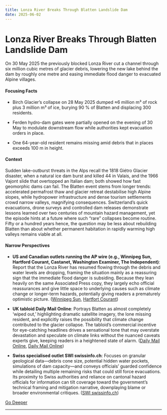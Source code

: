 ```yaml
---
title: Lonza River Breaks Through Blatten Landslide Dam
date: 2025-06-02
---
```


# Lonza River Breaks Through Blatten Landslide Dam

On 30 May 2025 the previously blocked Lonza River cut a channel through six million cubic metres of glacier debris, lowering the new lake behind the dam by roughly one metre and easing immediate flood danger to evacuated Alpine villages.

#### Focusing Facts

- Birch Glacier’s collapse on 28 May 2025 dumped ≈6 million m³ of rock plus 3 million m³ of ice, burying 90 % of Blatten and displacing 300 residents.

- Ferden hydro-dam gates were partially opened on the evening of 30 May to modulate downstream flow while authorities kept evacuation orders in place.

- One 64-year-old resident remains missing amid debris that in places exceeds 100 m in height.

#### Context

Sudden lake-outburst threats in the Alps recall the 1818 Giétro Glacier disaster, when a natural ice dam burst and killed 44 in Valais, and the 1966 Vajont slide that overtopped an Italian dam; both showed how fast geomorphic dams can fail.  The Blatten event stems from longer trends: accelerated permafrost thaw and glacier retreat destabilise high Alpine slopes, while hydropower infrastructure and dense tourism settlements crowd narrow valleys, magnifying consequences.  Switzerland’s quick evacuations, drone surveys and controlled dam releases demonstrate lessons learned over two centuries of mountain hazard management, yet the episode hints at a future where such “rare” collapses become routine.  Fifty or a hundred years hence, the question may be less about rebuilding Blatten than about whether permanent habitation in rapidly warming high valleys remains viable at all.

#### Narrow Perspectives

- **US and Canadian outlets running the AP wire (e.g., Winnipeg Sun, Hartford Courant, Castanet, Washington Examiner, The Independent)**: Report that the Lonza River has resumed flowing through the debris and water levels are dropping, framing the situation mainly as a reassuring sign that the immediate flood danger is subsiding. Because they lean heavily on the same Associated Press copy, they largely echo official reassurances and give little space to underlying causes such as climate change or longer-term hazards, potentially giving readers a prematurely optimistic picture. ([Winnipeg Sun](https://winnipegsun.com/pmn/a-river-dammed-by-a-huge-swiss-landslide-is-flowing-again-thats-a-relief-to-authorities), [Hartfort Courant](https://www.courant.com/2025/06/01/a-river-dammed-by-a-huge-swiss-landslide-is-flowing-again-thats-a-relief-to-authorities/))

- **UK tabloid Daily Mail Online**: Portrays Blatten as almost completely ‘wiped out,’ highlighting dramatic satellite imagery, the lone missing resident, and explicitly raises the possibility that climate change contributed to the glacier collapse. The tabloid’s commercial incentive for eye-catching headlines drives a sensational tone that may overstate devastation and speculate on climate links without the nuanced caveats experts give, keeping readers in a heightened state of alarm. ([Daily Mail Online](https://www.dailymail.co.uk/galleries/article-14766335/Satellite-images-Swiss-village-wiped-glacier-collapse.html), [Daily Mail Online](https://www.dailymail.co.uk/wires/ap/article-14767875/A-river-dammed-huge-Swiss-landslide-flowing-Thats-relief-authorities.html))

- **Swiss specialised outlet SWI swissinfo.ch**: Focuses on granular geological data—debris cone size, potential hidden water pockets, simulations of dam capacity—and conveys officials’ guarded confidence while detailing multiple remaining risks that could still force evacuations. Its proximity to Swiss authorities and reliance on cantonal hazard officials for information can tilt coverage toward the government’s technical framing and mitigation narrative, downplaying blame or broader environmental critiques. ([SWI swissinfo.ch](https://www.swissinfo.ch/eng/various/debris-cone-in-blatten-vs-is-over-100-metres-high-in-places/89445517))


[Go Deeper](https://www.perplexity.ai/search?q=Lonza+River+Breaks+Through+Blatten+Landslide+Dam)

---

<a id='samsung-eyes-perplexity-as-default-ai-partner-for-galaxy-s26-signaling-break-from-google'></a>
